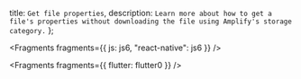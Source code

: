   title: `Get file properties`,
  description: `Learn more about how to get a file's properties without downloading the file using Amplify's storage category.`
};


<Fragments fragments={{ js: js6, "react-native": js6 }} />


<Fragments fragments={{ flutter: flutter0 }} />
